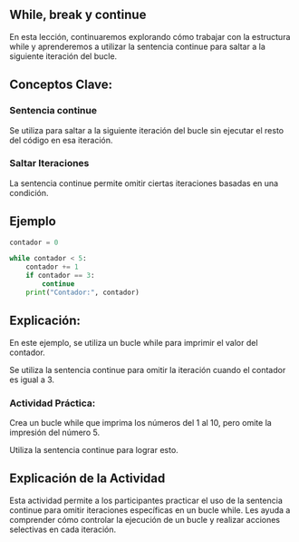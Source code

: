 ## While, break y continue

En esta lección, continuaremos explorando cómo trabajar con la estructura while y aprenderemos a utilizar la sentencia continue para saltar a la siguiente iteración del bucle.

## Conceptos Clave:

### Sentencia continue

Se utiliza para saltar a la siguiente iteración del bucle sin ejecutar el resto del código en esa iteración.

### Saltar Iteraciones

La sentencia continue permite omitir ciertas iteraciones basadas en una condición.

## Ejemplo

``` python
contador = 0

while contador < 5:
    contador += 1
    if contador == 3:
        continue
    print("Contador:", contador)
```

## Explicación:

En este ejemplo, se utiliza un bucle while para imprimir el valor del contador.

Se utiliza la sentencia continue para omitir la iteración cuando el contador es igual a 3.

::: {.callout-important}
### Actividad Práctica:

Crea un bucle while que imprima los números del 1 al 10, pero omite la impresión del número 5.

Utiliza la sentencia continue para lograr esto.
:::

## Explicación de la Actividad

Esta actividad permite a los participantes practicar el uso de la sentencia continue para omitir iteraciones específicas en un bucle while. Les ayuda a comprender cómo controlar la ejecución de un bucle y realizar acciones selectivas en cada iteración.

